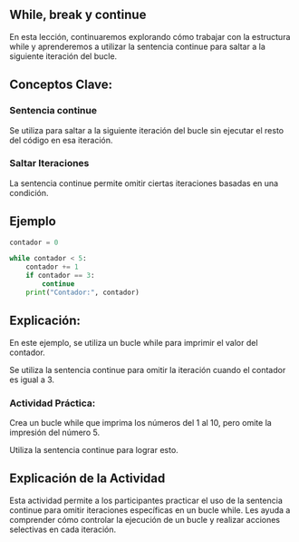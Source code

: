 ## While, break y continue

En esta lección, continuaremos explorando cómo trabajar con la estructura while y aprenderemos a utilizar la sentencia continue para saltar a la siguiente iteración del bucle.

## Conceptos Clave:

### Sentencia continue

Se utiliza para saltar a la siguiente iteración del bucle sin ejecutar el resto del código en esa iteración.

### Saltar Iteraciones

La sentencia continue permite omitir ciertas iteraciones basadas en una condición.

## Ejemplo

``` python
contador = 0

while contador < 5:
    contador += 1
    if contador == 3:
        continue
    print("Contador:", contador)
```

## Explicación:

En este ejemplo, se utiliza un bucle while para imprimir el valor del contador.

Se utiliza la sentencia continue para omitir la iteración cuando el contador es igual a 3.

::: {.callout-important}
### Actividad Práctica:

Crea un bucle while que imprima los números del 1 al 10, pero omite la impresión del número 5.

Utiliza la sentencia continue para lograr esto.
:::

## Explicación de la Actividad

Esta actividad permite a los participantes practicar el uso de la sentencia continue para omitir iteraciones específicas en un bucle while. Les ayuda a comprender cómo controlar la ejecución de un bucle y realizar acciones selectivas en cada iteración.

